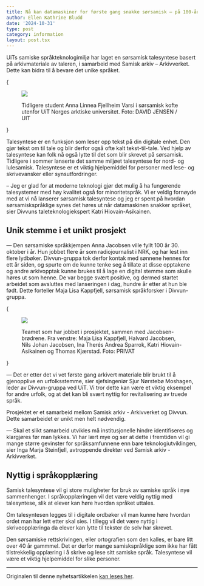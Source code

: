 ```yaml
---
title: Nå kan datamaskiner for første gang snakke sørsamisk — på 100-årsdagen til stemmegiveren
author: Ellen Kathrine Bludd
date: '2024-10-31'
type: post
category: information
layout: post.tsx
---
```


UiTs samiske språkteknologimiljø har laget en sørsamisk talesyntese basert på arkivmateriale av taleren, i samarbeid med Samisk arkiv – Arkivverket. Dette kan bidra til å bevare det unike språket.

{<figure>
  <img src="/static/images/blogs/Anna_Linnea_Fjellheim_Varsi__ddehallatgo_Forstar_vi_hverandre__UIT_19659_Foto_David_Jensen.jpg" />
  <figcaption>Tidligere student Anna Linnea Fjellheim Varsi i sørsamisk kofte utenfor UiT Norges arktiske universitet. Foto: DAVID JENSEN / UIT</figcaption>
</figure>}

Talesyntese er en funksjon som leser opp tekst på din digitale enhet. Den gjør tekst om til tale og blir derfor også ofte kalt tekst-til-tale. Ved hjelp av talesyntese kan folk nå også lytte til det som blir skrevet på sørsamisk. Tidligere i sommer lanserte det samme miljøet talesyntese for nord- og lulesamisk. Talesyntese er et viktig hjelpemiddel for personer med lese- og skrivevansker eller synsutfordringer.

– Jeg er glad for at moderne teknologi gjør det mulig å ha fungerende talesystemer med høy kvalitet også for minoritetspråk. Vi er veldig fornøyde med at vi nå lanserer sørsamisk talesyntese og jeg er spent på hvordan sørsamiskspråklige synes det høres ut når datamaskinen snakker språket, sier Divvuns taleteknologiekspert Katri Hiovain-Asikainen.

## Unik stemme i et unikt prosjekt

— Den sørsamiske språkkjempen Anna Jacobsen ville fyllt 100 år 30. oktober i år. Hun jobbet flere år som radiojournalist i NRK, og har lest inn flere lydbøker. Divvun-gruppa tok derfor kontak med sønnene hennes for ett år siden, og spurte om de kunne tenke seg å tillate at disse opptakene og andre arkivopptak kunne brukes til å lage en digital stemme som skulle høres ut som henne. De var begge svært positive, og dermed startet arbeidet som avsluttes med lanseringen i dag, hundre år etter at hun ble født. Dette forteller Maja Lisa Kappfjell, sørsamisk språkforsker i Divvun-gruppa.

{<figure>
  <img src="/static/images/blogs/Divvun_sørsamisk.jpg" />
  <figcaption>Teamet som har jobbet i prosjektet, sammen med Jacobsen-brødrene. Fra venstre: Maja Lisa Kappfjell, Halvard Jacobsen, Nils Johan Jacobsen, Ina Therés Andrea Sparrok, Katri Hiovain-Asikainen og Thomas Kjærstad. Foto: PRIVAT</figcaption>
</figure>}

— Det er etter det vi vet første gang arkivert materiale blir brukt til å gjenopplive en urfolksstemme, sier sjefsingeniør Sjur Nørstebø Moshagen, leder av Divvun-gruppa ved UiT. Vi tror dette kan være et viktig eksempel for andre urfolk, og at det kan bli svært nyttig for revitalisering av truede språk.

Prosjektet er et samarbeid mellom Samisk arkiv - Arkivverket og Divvun. Dette samarbeidet er unikt men helt nødvendig.

— Skal et slikt samarbeid utvikles må institusjonelle hindre identifiseres og klargjøres før man lykkes. Vi har lært mye og ser at dette i fremtiden vil gi mange større gevinster for språksamfunnene enn bare teknologiutviklingen, sier Inga Marja Steinfjell, avtroppende direktør ved Samisk arkiv - Arkivverket.

## Nyttig i språkopplæring

Samisk talesyntese vil gi store muligheter for bruk av samiske språk i nye sammenhenger. I språkopplæringen vil det være veldig nyttig med talesyntese, slik at elever kan høre hvordan språket uttales.

Om talesyntesen legges til i digitale ordbøker vil man kunne høre hvordan ordet man har lett etter skal sies. I tillegg vil det være nyttig i skriveopplæringa da elever kan lytte til tekster de selv har skrevet.

Den sørsamiske rettskrivingen, eller ortografien som den kalles, er bare litt over 40 år gammmel. Det er derfor mange samiskspråklige som ikke har fått tilstrekkelig opplæring i å skrive og lese sitt samiske språk. Talesyntese vil være et viktig hjelpemiddel for slike personer.

----

Originalen til denne nyhetsartikkelen [kan leses her](https://uit.no/nyheter/artikkel?p_document_id=864438).
